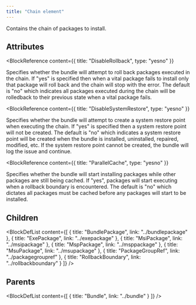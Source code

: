 ```yaml
---
title: "Chain element"
---
```



Contains the chain of packages to install.


## Attributes

<BlockWrapper>

  <BlockReference
    content={{
      title: "DisableRollback",
      type: "yesno"
    }}
  >
  Specifies whether the bundle will attempt to roll back packages
   executed in the chain. If "yes" is specified then when a vital
   package fails to install only that package will roll back and the
   chain will stop with the error. The default is "no" which
   indicates all packages executed during the chain will be
   rolledback to their previous state when a vital package fails.
  </BlockReference>

  <BlockReference
    content={{
      title: "DisableSystemRestore",
      type: "yesno"
    }}
  >
  Specifies whether the bundle will attempt to create a system
   restore point when executing the chain. If "yes" is specified then
   a system restore point will not be created. The default is "no" which
   indicates a system restore point will be created when the bundle is
   installed, uninstalled, repaired, modified, etc. If the system restore
   point cannot be created, the bundle will log the issue and continue.
  </BlockReference>

  <BlockReference
    content={{
      title: "ParallelCache",
      type: "yesno"
    }}
  >
  Specifies whether the bundle will start installing packages
   while other packages are still being cached. If "yes",
   packages will start executing when a rollback boundary is
   encountered. The default is "no" which dictates all packages
   must be cached before any packages will start to be installed.
  </BlockReference>

</BlockWrapper>

## Children

<BlockDefList content={[
    {
      title: "BundlePackage",
      link: "../bundlepackage"
    },
    {
      title: "ExePackage",
      link: "../exepackage"
    },
    {
      title: "MsiPackage",
      link: "../msipackage"
    },
    {
      title: "MspPackage",
      link: "../msppackage"
    },
    {
      title: "MsuPackage",
      link: "../msupackage"
    },
    {
      title: "PackageGroupRef",
      link: "../packagegroupref"
    },
    {
      title: "RollbackBoundary",
      link: "../rollbackboundary"
    }
  ]}
/>

## Parents

<BlockDefList content={[
    {
      title: "Bundle",
      link: "../bundle"
    }
  ]}
/>